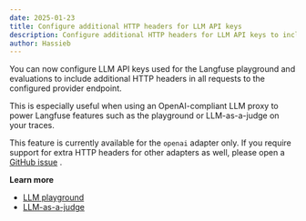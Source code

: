 ```yaml
---
date: 2025-01-23
title: Configure additional HTTP headers for LLM API keys
description: Configure additional HTTP headers for LLM API keys to include custom headers in requests to provider endpoints, particularly useful for OpenAI-compliant LLM proxies.
author: Hassieb
---
```



<ChangelogHeader />

You can now configure LLM API keys used for the Langfuse playground and evaluations to include additional HTTP headers in all requests to the configured provider endpoint.

This is especially useful when using an OpenAI-compliant LLM proxy to power Langfuse features such as the playground or LLM-as-a-judge on your traces.

This feature is currently available for the `openai` adapter only. If you require support for extra HTTP headers for other adapters as well, please open a [GitHub issue](https://github.com/orgs/langfuse/discussions/new?category=ideas) .

**Learn more**

- [LLM playground](/docs/playground)
- [LLM-as-a-judge](/docs/scores/model-based-evals)

